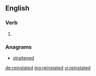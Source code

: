 ==English==

===Verb===
{{head|en}}

# {{en-past of|reinstate}}

===Anagrams===
* [[straitened#English|straitened]]

[[de:reinstated]]
[[mg:reinstated]]
[[vi:reinstated]]